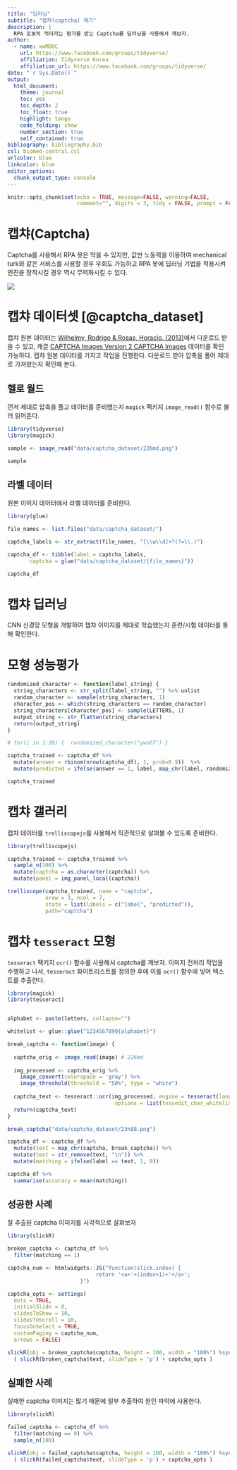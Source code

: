```yaml
---
title: "딥러닝"
subtitle: "캡챠(captcha) 깨기"
description: |
  RPA 로봇의 적이라는 평가를 받는 Captcha를 딥러닝을 사용해서 깨보자. 
author:
  - name: xwMOOC
    url: https://www.facebook.com/groups/tidyverse/
    affiliation: Tidyverse Korea
    affiliation_url: https://www.facebook.com/groups/tidyverse/
date: "`r Sys.Date()`"
output:
  html_document: 
    theme: journal
    toc: yes
    toc_depth: 2
    toc_float: true
    highlight: tango
    code_folding: show
    number_section: true
    self_contained: true
bibliography: bibliography.bib
csl: biomed-central.csl
urlcolor: blue
linkcolor: blue
editor_options: 
  chunk_output_type: console
---
```


``` r
knitr::opts_chunk$set(echo = TRUE, message=FALSE, warning=FALSE,
                      comment="", digits = 3, tidy = FALSE, prompt = FALSE, fig.align = 'center')
```

# 캡챠(Captcha) {#captcha}

Captcha를 사용해서 RPA 봇은 막을 수 있지만, 값싼 노동력을 이용하여 mechanical turk와 같은 서비스를 사용할 경우 우회도 가능하고 RPA 봇에 딥러닝 기법을 적용시켜 엔진을 장착시킬 경우 역시 무력화시킬 수 있다.

![](fig/captcha-overview.png)

# 캡챠 데이터셋 [@captcha_dataset] {#captcha-dataset}

캡챠 원본 데이터는 [Wilhelmy, Rodrigo & Rosas, Horacio. (2013)](https://www.researchgate.net/publication/248380891_captcha_dataset)에서 다운로드 받을 수 있고, 캐글 [CAPTCHA Images Version 2 CAPTCHA Images](https://www.kaggle.com/fournierp/captcha-version-2-images/data) 데이터를 확인가능하다.
캡챠 원본 데이터를 가지고 작업을 진행한다. 다운로드 받아 압축을 풀어 제대로 가져왔는지 확인해 본다.

## 헬로 월드 {#captcha-dataset-helloworld}

먼저 제대로 압축을 풀고 데이터를 준비했는지 `magick` 팩키지 `image_read()` 함수로 불러 읽어온다.

```r
library(tidyverse)
library(magick)

sample <- image_read("data/captcha_dataset/226md.png")

sample
```

## 라벨 데이터 {#captcha-dataset-label}

원본 이미지 데이터에서 라벨 데이터를 준비한다.

```r
library(glue)

file_names <- list.files("data/captcha_dataset/")

captcha_labels <- str_extract(file_names, "[\\w\\d]+?(?=\\.)")

captcha_df <- tibble(label = captcha_labels, 
       captcha = glue("data/captcha_dataset/{file_names}"))

captcha_df
```

# 캡챠 딥러닝 {#captcha-deep-learning}

CNN 신경망 모형을 개발하여 챕챠 이미지를 제대로 학습했는지 훈련/시험 데이터를 통해 확인한다.

# 모형 성능평가 {#captcha-deep-learning-evaluation}

```r
randomized_character <- function(label_string) {
  string_characters <- str_split(label_string, "") %>% unlist
  random_character <- sample(string_characters, 1)
  character_pos <- which(string_characters == random_character)
  string_characters[character_pos] <- sample(LETTERS, 1)
  output_string <- str_flatten(string_characters)
  return(output_string)
}

# for(i in 1:10) {  randomized_character("ywn6f") }

captcha_trained <- captcha_df %>% 
  mutate(answer = rbinom(nrow(captcha_df), 1, prob=0.9))  %>% 
  mutate(predicted = ifelse(answer == 1, label, map_chr(label, randomized_character))) 

captcha_trained
```

# 캡챠 갤러리 {#captcha-dataset-gallery}

캡챠 데이터를 `trelliscopejs`를 사용해서 직관적으로 살펴볼 수 있도록 준비한다.

```r
library(trelliscopejs)

captcha_trained <- captcha_trained %>%
  sample_n(100) %>% 
  mutate(captcha = as.character(captcha)) %>% 
  mutate(panel = img_panel_local(captcha))

trelliscope(captcha_trained, name = "captcha", 
            nrow = 3, ncol = 7,
            state = list(labels = c("label", "predicted")),
            path="captcha")
```

# 캡챠 `tesseract` 모형 {#captcha-deep-learning}

`tesseract` 팩키지 `ocr()` 함수를 사용해서 captcha를 깨보자.
이미지 전처리 작업을 수행하고 나서, `tesseract` 화이트리스트를 정의한 후에 이를 `ocr()` 함수에 넣어 텍스트를 추출한다.

```r
library(magick)
library(tesseract)


alphabet <- paste(letters, collapse="")

whitelist <- glue::glue("1234567890{alphabet}")

break_captcha <- function(image) {
  
  captcha_orig <- image_read(image) # 226md
  
  img_processed <- captcha_orig %>% 
    image_convert(colorspace = 'gray') %>%
    image_threshold(threshold = "50%", type = "white")
  
  captcha_text <- tesseract::ocr(img_processed, engine = tesseract(language = "eng",
                                  options = list(tessedit_char_whitelist = whitelist)))  
  return(captcha_text)
}

break_captcha("data/captcha_dataset/23n88.png")

captcha_df <- captcha_df %>% 
  mutate(text = map_chr(captcha, break_captcha)) %>% 
  mutate(text = str_remove(text, "\n")) %>% 
  mutate(matching = ifelse(label == text, 1, 0))

captcha_df %>% 
  summarise(accuracy = mean(matching)) 
```

## 성공한 사례 {#captcha-deep-learning-success}

잘 추출된 captcha 이미지를 시각적으로 살펴보자

```r
library(slickR)

broken_captcha <- captcha_df %>% 
  filter(matching == 1)

captcha_num <- htmlwidgets::JS("function(slick,index) {
                            return '<a>'+(index+1)+'</a>';
                       }")

captcha_opts <- settings(
  dots = TRUE,
  initialSlide = 0,
  slidesToShow = 10, 
  slidesToScroll = 10, 
  focusOnSelect = TRUE,
  customPaging = captcha_num,
  arrows = FALSE)

slickR(obj = broken_captcha$captcha, height = 100, width = "100%") %synch%
  ( slickR(broken_captcha$text, slideType = 'p') + captcha_opts ) 
```

## 실패한 사례 {#captcha-deep-learning-fail}

실패한 captcha 이미지는 많기 때문에 일부 추출하여 원인 파악에 사용한다.

```r
library(slickR)

failed_captcha <- captcha_df %>% 
  filter(matching == 0) %>% 
  sample_n(100)

slickR(obj = failed_captcha$captcha, height = 100, width = "100%") %synch%
  ( slickR(failed_captcha$text, slideType = 'p') + captcha_opts ) 
```
